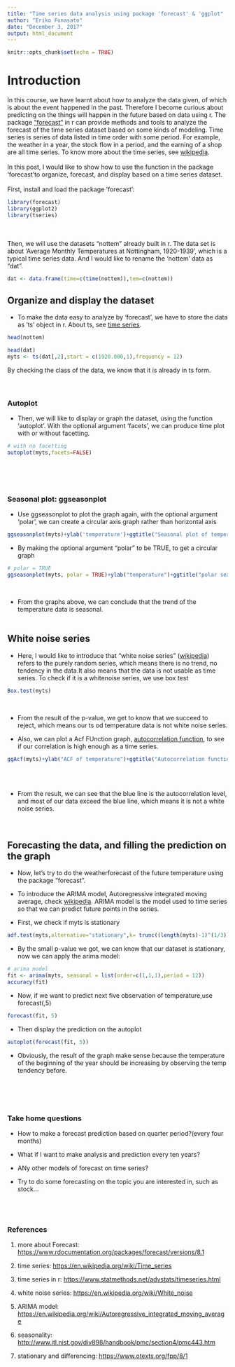 ```yaml
---
title: "Time series data analysis using package 'forecast' & 'ggplot"
author: "Eriko Funasato"
date: "December 3, 2017"
output: html_document
---
```


```r
knitr::opts_chunk$set(echo = TRUE)
```
# Introduction 
  In this course, we have learnt about how to analyze the data given, of which is about the event happened in the past. Therefore I become curious about predicting on the things will happen in the future based on data using r. The package ["forecast"](https://www.rdocumentation.org/packages/forecast/versions/8.1) in r can provide methods and tools to analyze the forecast of the time series dataset based on some kinds of modeling. Time series is series of data listed in time order with some period. For example, the weather in a year, the stock flow in a period, and the earning of a shop are all time series. To know more about the time series, see [wikipedia](https://en.wikipedia.org/wiki/Time_series). 
<br><br>
  In this post, I would like to show how to use the function in the package 'forecast'to organize, forecast, and display based on a time series dataset.
<br><br>
First, install and load the package 'forecast':

```r
library(forecast)
library(ggplot2)
library(tseries)
```
<br><br>
Then, we will use the datasets "nottem" already built in r. The data set is about 'Average Monthly Temperatures at Nottingham, 1920-1939', which is a typical time series data. And I would like to rename the 'nottem' data as "dat".
```r
dat <- data.frame(time=c(time(nottem)),tem=c(nottem))
```
## Organize and display the dataset

* To make the data easy to analyze by 'forecast', we have to store the data as 'ts' object in r. About ts, see [time series](https://www.statmethods.net/advstats/timeseries.html).
```r
head(nottem)
```

```r
head(dat)
myts <- ts(dat[,2],start = c(1920.000,1),frequency = 12)
```
By checking the class of the data, we know that it is already in ts form.
<br><br><br>

### Autoplot

* Then, we will like to display or graph the dataset, using the function 'autoplot'. 
With the optional argument 'facets', we can produce time plot with or without facetting.
```r
# with no facetting
autoplot(myts,facets=FALSE)
```
<br><br><br>

### Seasonal plot: ggseasonplot
* Use ggseasonplot to plot the graph again, with the optional argument 'polar', we can create a circular axis graph rather than horizontal axis
```r
ggseasonplot(myts)+ylab('temperature')+ggtitle("Seasonal plot of temperature by month")
```

* By making the optional argument "polar" to be TRUE, to get a circular graph
```r
# polar = TRUE
ggseasonplot(myts, polar = TRUE)+ylab("temperature")+ggtitle("polar seasonal plot")
```
<br>

* From the graphs above, we can conclude that the trend of the temperature data is seasonal. 
<br><br>

## White noise series
* Here, I would like to introduce that "white noise series" ([wikipedia](https://en.wikipedia.org/wiki/White_noise)) refers to the purely random series, which means there is no trend, no tendency in the data.It also means that the data is not usable as time series. To check if it is a whitenoise series, we use box test
```r
Box.test(myts)
```
<br>

* From the result of the p-value, we get to know that we succeed to reject, which means our ts od temperature data is not white noise series. 
<br>

* Also, we can plot a Acf FUnction graph, [autocorrelation function](https://en.wikipedia.org/wiki/Autocorrelation), to see if our correlation is  high enough as a time series.
```r
ggAcf(myts)+ylab("ACF of temperature")+ggtitle("Autocorrelation function graph")
```
<br><br>

* From the result, we can see that the blue line is the autocorrelation level, and most of our data exceed the blue line, which means it is not a white noise series.
<br><br><br>

## Forecasting the data, and filling the prediction on the graph

* Now, let's try to do the weatherforecast of the future temperature using the package "forecast".<br>

* To introduce the ARIMA model, Autoregressive integrated moving average, check [wikipedia](https://en.wikipedia.org/wiki/Autoregressive_integrated_moving_average). ARIMA model is the model used to time series so that we can predict future points in the series.<br>

* First, we check if myts is stationary
```r
adf.test(myts,alternative="stationary",k= trunc((length(myts)-1)^(1/3)))
```

* By the small p-value we got, we can know that our dataset is stationary, now we can apply the arima model:
```r
# arima model
fit <- arima(myts, seasonal = list(order=c(1,1,1),period = 12))
accuracy(fit)
```

* Now, if we want to predict next five observation of temperature,use forecast(,5)
```r
forecast(fit, 5)
```

* Then display the prediction on the autoplot
```r
autoplot(forecast(fit, 5))
```

* Obviously, the result of the graph make sense because the temperature of the beginning of the year should be increasing by observing the temp tendency before.
<br><br><br><br><br>

### Take home questions
* How to make a forecast prediction based on quarter period?(every four months)

* What if I want to make analysis and prediction every ten years?

* ANy other models of forecast on time series?

* Try to do some forecasting on the topic you are interested in, such as stock...
<br><br><br><br>

### References

1. more about Forecast: [https://www.rdocumentation.org/packages/forecast/versions/8.1](https://www.rdocumentation.org/packages/forecast/versions/8.1)

2. time series: [https://en.wikipedia.org/wiki/Time_series](https://en.wikipedia.org/wiki/Time_series)

3. time series in r: [https://www.statmethods.net/advstats/timeseries.html](https://www.statmethods.net/advstats/timeseries.html)

4. white noise series: [https://en.wikipedia.org/wiki/White_noise](https://en.wikipedia.org/wiki/White_noise)

5. ARIMA model: [https://en.wikipedia.org/wiki/Autoregressive_integrated_moving_average](https://en.wikipedia.org/wiki/Autoregressive_integrated_moving_average)

6. seasonality: [http://www.itl.nist.gov/div898/handbook/pmc/section4/pmc443.htm](http://www.itl.nist.gov/div898/handbook/pmc/section4/pmc443.htm)

7. stationary and differencing: [https://www.otexts.org/fpp/8/1](https://www.otexts.org/fpp/8/1)